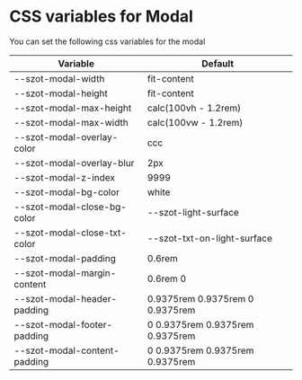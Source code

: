 
<Meta title="Components/Modal/CSS Variables" />

# CSS variables for Modal

You can set the following css variables for the modal

| Variable                     | Default                         |
| ---------------------------- | ------------------------------- |
| --szot-modal-width           | fit-content                     |
| --szot-modal-height          | fit-content                     |
| --szot-modal-max-height      | calc(100vh - 1.2rem)            |
| --szot-modal-max-width       | calc(100vw - 1.2rem)            |
| --szot-modal-overlay-color   | ccc                             |
| --szot-modal-overlay-blur    | 2px                             |
| --szot-modal-z-index         | 9999                            |
| --szot-modal-bg-color        | white                           |
| --szot-modal-close-bg-color  | --szot-light-surface            |
| --szot-modal-close-txt-color | --szot-txt-on-light-surface     |
| --szot-modal-padding         | 0.6rem                          |
| --szot-modal-margin-content  | 0.6rem 0                        |
| --szot-modal-header-padding  | 0.9375rem 0.9375rem 0 0.9375rem |
| --szot-modal-footer-padding  | 0 0.9375rem 0.9375rem 0.9375rem |
| --szot-modal-content-padding | 0 0.9375rem 0.9375rem 0.9375rem |
